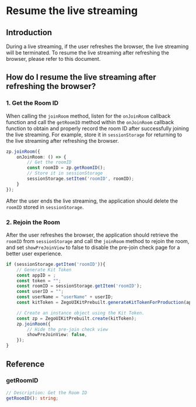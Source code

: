 # Resume the live streaming

## Introduction

During a live streaming, if the user refreshes the browser, the live streaming will be terminated. To resume the live streaming after refreshing the browser, please refer to this document.

## How do I resume the live streaming after refreshing the browser?
### 1. Get the Room ID

When calling the `joinRoom` method, listen for the `onJoinRoom` callback function and call the `getRoomID` method within the `onJoinRoom` callback function to obtain and properly record the room ID after successfully joining the live streaming. For example, store it in `sessionStorage` for returning to the live streaming after refreshing the browser.

```ts
zp.joinRoom({
    onJoinRoom: () => {
        // Get the roomID
        const roomID = zp.getRoomID();
        // Store it in sessionStorage
        sessionStorage.setItem('roomID', roomID);
    }   
});
```

<Note title="Note">

After the user ends the live streaming, the application should delete the `roomID` stored in `sessionStorage`.
</Note>

### 2. Rejoin the Room

After the user refreshes the browser, the application should retrieve the `roomID` from `sessionStorage` and call the `joinRoom` method to rejoin the room, and set `showPreJoinView` to false to disable the pre-join check page for a better user experience.

```ts
if (sessionStorage.getItem('roomID')){
    // Generate Kit Token
    const appID = ;
    const token = "";
    const roomID = sessionStorage.getItem('roomID');
    const userID = "";
    const userName = "userName" + userID;    
    const kitToken = ZegoUIKitPrebuilt.generateKitTokenForProduction(appID, token, roomID, userID, userName);

    // Create an instance object using the Kit Token.
    const zp = ZegoUIKitPrebuilt.create(kitToken);
    zp.joinRoom({
        // Hide the pre-join check view
        showPreJoinView: false,
    });
}
```

## Reference

### getRoomID

```ts
// Description: Get the Room ID
getRoomID(): string;
```